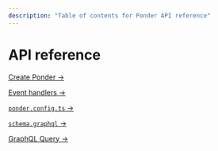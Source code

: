```yaml
---
description: "Table of contents for Ponder API reference"
---
```


# API reference

[Create Ponder →](/api-reference/create-ponder)

[Event handlers →](/api-reference/event-handlers)

[`ponder.config.ts` →](/api-reference/ponder-config)

[`schema.graphql` →](/api-reference/schema-graphql)

[GraphQL Query →](/api-reference/graphql-query)
